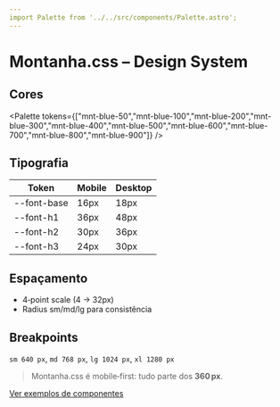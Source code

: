 ```yaml
---
import Palette from '../../src/components/Palette.astro';
---
```


# Montanha.css – Design System

## Cores
<Palette tokens={["mnt-blue-50","mnt-blue-100","mnt-blue-200","mnt-blue-300","mnt-blue-400","mnt-blue-500","mnt-blue-600","mnt-blue-700","mnt-blue-800","mnt-blue-900"]} />

## Tipografia

| Token        | Mobile | Desktop |
|--------------|--------|---------|
| --font-base  | 16px   | 18px    |
| --font-h1    | 36px   | 48px    |
| --font-h2    | 30px   | 36px    |
| --font-h3    | 24px   | 30px    |

## Espaçamento
* 4‑point scale (4 → 32px)  
* Radius sm/md/lg para consistência

## Breakpoints
`sm 640 px`, `md 768 px`, `lg 1024 px`, `xl 1280 px`

> Montanha.css é mobile‑first: tudo parte dos **360 px**.

[Ver exemplos de componentes](/components) 